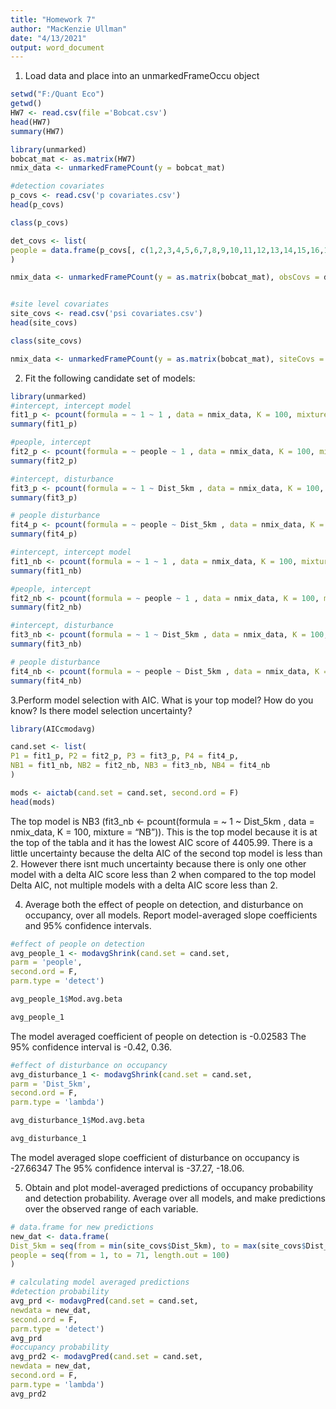 ---
title: "Homework 7"
author: "MacKenzie Ullman"
date: "4/13/2021"
output: word_document
---

1. Load data and place into an unmarkedFrameOccu object
```{r}
setwd("F:/Quant Eco")
getwd()
HW7 <- read.csv(file ='Bobcat.csv')
head(HW7)
summary(HW7)
```
```{r}
library(unmarked)
bobcat_mat <- as.matrix(HW7)
nmix_data <- unmarkedFramePCount(y = bobcat_mat)

```

```{r}
#detection covariates
p_covs <- read.csv('p covariates.csv')
head(p_covs)

class(p_covs)

det_covs <- list(
people = data.frame(p_covs[, c(1,2,3,4,5,6,7,8,9,10,11,12,13,14,15,16,17,18,19,20,21,22,23,24,25,26,27,28,29,30,31,32,33,34,35,36,37,38,39,40,41,42,43,44,45,46,47,48,49,50,51,52,53,54,55,56,57,58,59,60,61,62,63,64,65,66,67,68,69,70,71)])
)

nmix_data <- unmarkedFramePCount(y = as.matrix(bobcat_mat), obsCovs = det_covs)


#site level covariates
site_covs <- read.csv('psi covariates.csv')
head(site_covs)

class(site_covs)

nmix_data <- unmarkedFramePCount(y = as.matrix(bobcat_mat), siteCovs = site_covs, obsCovs = det_covs)

```


2. Fit the following candidate set of models:
```{r}
library(unmarked)
#intercept, intercept model
fit1_p <- pcount(formula = ~ 1 ~ 1 , data = nmix_data, K = 100, mixture = "P")
summary(fit1_p)

#people, intercept
fit2_p <- pcount(formula = ~ people ~ 1 , data = nmix_data, K = 100, mixture = "P")
summary(fit2_p)

#intercept, disturbance
fit3_p <- pcount(formula = ~ 1 ~ Dist_5km , data = nmix_data, K = 100, mixture = "P")
summary(fit3_p)

# people disturbance
fit4_p <- pcount(formula = ~ people ~ Dist_5km , data = nmix_data, K = 100, mixture = "P")
summary(fit4_p)

```

```{r}
#intercept, intercept model
fit1_nb <- pcount(formula = ~ 1 ~ 1 , data = nmix_data, K = 100, mixture = "NB")
summary(fit1_nb)

#people, intercept
fit2_nb <- pcount(formula = ~ people ~ 1 , data = nmix_data, K = 100, mixture = "NB")
summary(fit2_nb)

#intercept, disturbance
fit3_nb <- pcount(formula = ~ 1 ~ Dist_5km , data = nmix_data, K = 100, mixture = "NB")
summary(fit3_nb)

# people disturbance
fit4_nb <- pcount(formula = ~ people ~ Dist_5km , data = nmix_data, K = 100, mixture = "NB")
summary(fit4_nb)
```

3.Perform model selection with AIC. What is your top model? How do you know? Is there model selection uncertainty?
```{r}
library(AICcmodavg)
```
```{r}
cand.set <- list(
P1 = fit1_p, P2 = fit2_p, P3 = fit3_p, P4 = fit4_p,
NB1 = fit1_nb, NB2 = fit2_nb, NB3 = fit3_nb, NB4 = fit4_nb
)

mods <- aictab(cand.set = cand.set, second.ord = F)
head(mods)
```
The top model is NB3 (fit3_nb <- pcount(formula = ~ 1 ~ Dist_5km , data = nmix_data, K = 100, mixture = "NB")). This is the top model because it is at the top of the tabla and it  has the lowest AIC score of 4405.99. There is a little uncertainty because the delta AIC of the second top model is less than 2. However there isnt much uncertainty because there is only  one other model with a delta AIC score less than 2 when compared to the top model Delta AIC, not multiple models with a delta AIC score less than 2. 


4. Average both the effect of people on detection, and disturbance on occupancy, over all models. Report model-averaged slope coefficients and 95% confidence intervals.
```{r}
#effect of people on detection
avg_people_1 <- modavgShrink(cand.set = cand.set,
parm = 'people',
second.ord = F,
parm.type = 'detect')

avg_people_1$Mod.avg.beta

avg_people_1
```
The model averaged coefficient of people on detection is -0.02583
The 95% confidence interval is -0.42, 0.36.

```{r}
#effect of disturbance on occupancy
avg_disturbance_1 <- modavgShrink(cand.set = cand.set,
parm = 'Dist_5km',
second.ord = F,
parm.type = 'lambda')

avg_disturbance_1$Mod.avg.beta

avg_disturbance_1
```
The model averaged slope coefficient of disturbance on occupancy is -27.66347
The 95% confidence interval is -37.27, -18.06. 


5. Obtain and plot model-averaged predictions of occupancy probability and detection probability. Average over all models, and make predictions over the observed range of each variable.
```{r}
# data.frame for new predictions
new_dat <- data.frame(
Dist_5km = seq(from = min(site_covs$Dist_5km), to = max(site_covs$Dist_5km), length.out = 100),
people = seq(from = 1, to = 71, length.out = 100)
)

# calculating model averaged predictions
#detection probability
avg_prd <- modavgPred(cand.set = cand.set,
newdata = new_dat,
second.ord = F,
parm.type = 'detect')
avg_prd
#occupancy probability
avg_prd2 <- modavgPred(cand.set = cand.set,
newdata = new_dat,
second.ord = F,
parm.type = 'lambda')
avg_prd2


```


